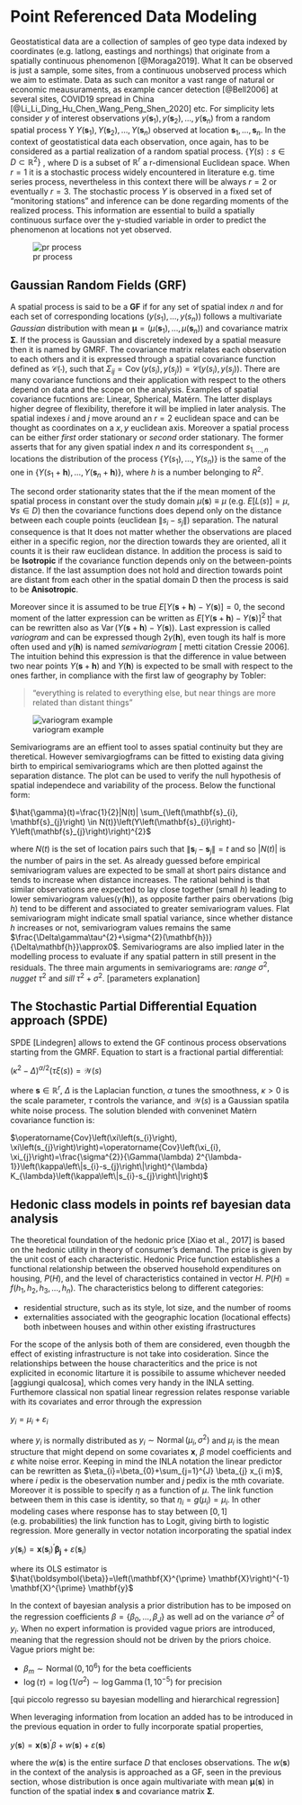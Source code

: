 # Point Referenced Data Modeling {#prdm}


Geostatistical data are a collection of samples of geo type data indexed by coordinates (e.g. latlong, eastings and northings) that originate from a spatially continuous phenomenon [@Moraga2019]. What It can be observed is just a sample, some sites, from a continuous unobserved process which we aim to estimate. Data as such can monitor a vast range of natural or economic meausuraments, as example cancer detection [@Bell2006] at several sites, COVID19 spread in China [@Li_Li_Ding_Hu_Chen_Wang_Peng_Shen_2020] etc. For simplicity lets consider $y$ of interest observations $y\left(\boldsymbol{s}_{1}\right),y\left(\boldsymbol{s}_{2}\right), \ldots, y\left(\boldsymbol{s}_{n}\right)$
from a random spatial process Y $Y\left(\boldsymbol{s}_{1}\right),Y\left(\boldsymbol{s}_{2}\right), \ldots, Y\left(\boldsymbol{s}_{n}\right)$ observed at location $\boldsymbol{s}_{1}, \ldots, \boldsymbol{s}_{n}$. In the context of geostatistical data each observation, once again, has to be considered as a partial realization of a random spatial process.
$\left\{Y(s): s \in D \subset \mathbb{R}^{2}\right\}$ , where D is a subset of $\mathbb{R}^{r}$ a r-dimensional Euclidean space. 
When $r = 1$ it is a stochastic process widely encountered in literature e.g. time series process, nevertheless in this context there will be always $r = 2$ or eventually $r = 3$. The stochastic process $Y$ is observed in a fixed set of "monitoring stations" and inference can be done regarding moments of the realized process. This information are essential to build a spatially continuous surface over the y-studied variable in order to predict the phenomenon at locations not yet observed.  


![pr process](images/prdprocess.png)


## Gaussian Random Fields (GRF)

A spatial process is said to be a **GF** if for any set of spatial index $n$ and for each set of corresponding locations $\left(y\left(s_{1}\right), \ldots, y\left(s_{n}\right)\right)$ follows a multivariate _Gaussian_ distribution with mean $\boldsymbol{\mu}=\left(\mu\left(\boldsymbol{s}_{1}\right), \ldots, \mu\left(\boldsymbol{s}_{n}\right)\right)$ and covariance matrix $\mathbf{\Sigma}$. If the process is Gaussian and discretely indexed by a spatial measure then it is named by GMRF. The covariance matrix relates each observation to each others and it is expressed through a spatial covariance function defined as $\mathcal{C}(\cdot)$, such that $\Sigma_{i j}=\operatorname{Cov}\left(y\left(s_{i}\right), y\left(s_{j}\right)\right)=\mathcal{C}\left(y\left(s_{i}\right), y\left(s_{j}\right)\right)$. There are many covariance functions and their application with respect to the others depend on data and the scope on the analysis. Examples of spatial covariance fucntions are: Linear, Spherical, Matérn. The latter displays higher degree of flexibility, therefore it will be implied in later analysis.
The spatial indexes $i$ and $j$ move around an $r = 2$ euclidean space and can be thought as coordinates on a $x,y$ euclidean axis. Moreover a spatial process can be either _first_ order stationary or _second_ order stationary. The former asserts that for any given spatial index $n$ and its correspondent $s_{1,\ldots,n}$ locations the distribution of the process $\left\{Y\left(s_{1}\right), \ldots, Y\left(s_{n}\right)\right\}$ is the same of the one in $\left\{Y\left(s_{1}+\boldsymbol{h}\right), \ldots, Y\left(\boldsymbol{s}_{n}+\boldsymbol{h}\right)\right\}$, where $h$ is a number belonging to $R^{2}$.

The second order stationarity states that the if the mean moment of the spatial process in constant over the study domain $\mu(\mathbf{s}) \equiv \mu$ (e.g. $E[L(s)]=\mu, \forall s \in D$) then the covariance functions does depend only on the distance between each couple points (euclidean $\left\|s_{i}-s_{j}\right\|$) separation. The natural consequence is that It does not matter whether the observations are placed either in a specific region, nor the direction towards they are oriented, all it counts it is their raw euclidean distance. In addition the process is said to be **Isotropic** if the covariance function depends only on the between-points distance. If the last assumption does not hold and direction towards point are distant from each other in the spatial domain D then the process is said to be **Anisotropic**.

Moreover since it is assumed to be true  $E[Y(\mathbf{s}+\mathbf{h})-Y(\mathbf{s})]=0$, the second moment of the latter expression can be written as $E[Y(\mathbf{s}+\mathbf{h})-Y(\mathbf{s})]^{2}$ that can be rewritten also as  $\operatorname{Var}(Y(\mathbf{s}+\mathbf{h})-Y(\mathbf{s}))$. Last expression is called _variogram_ and can be expressed though $2 \gamma(\mathbf{h})$, even tough its half is more often used and $\gamma(\mathbf{h})$ is named _semivariogram_ [ metti citation Cressie 2006]. 
The intuition behind this expression is that the difference in value between two near points $Y(\mathbf{s}+\mathbf{h})$ and $Y(\mathbf{h})$ is expected to be small with respect to the ones farther, in compliance with the first law of geography by Tobler: 

>"everything is related to everything else, but near things are more related than distant things"

![variogram example](images/variogram.png)


Semivariograms are an effient tool to asses spatial continuity but they are theretical. However semivargiogframs can be fitted to existing data giving birth to empirical semivariograms which are then plotted against the separation distance. The plot can be used to verify the null hypothesis of spatial independece and variability of the process. Below the functional form:

$\hat{\gamma}(t)=\frac{1}{2}|N(t)| \sum_{\left(\mathbf{s}_{i}, \mathbf{s}_{j}\right) \in N(t)}\left(Y\left(\mathbf{s}_{i}\right)-Y\left(\mathbf{s}_{j}\right)\right)^{2}$  


where $N(t)$ is the set of location pairs such that $\left\|\mathbf{s}_{i}-\mathbf{s}_{j}\right\|=t$ and so $|N(t)|$ is the number of pairs in the set. As already guessed before empirical semivariogram values are expected to be small at short pairs distance and tends to increase when distance increases. The rational behind is that similar observations are expected to lay close together (small $h$) leading to lower semivariogram values($\gamma(\mathbf{h})$), as opposite farther pairs obervations (big $h$) tend to be different and associated to greater semivariogram values. Flat semivariogram might indicate small spatial variance, since whether distance $h$ increases or not, semivariogram values remains the same $\frac{\Delta\gamma\tau^{2}+\sigma^{2}(\mathbf{h})}{\Delta\mathbf{h}}\approx0$. Semivariograms are also implied later in the modelling process to evaluate if any spatial pattern in still present in the residuals. The three main arguments in semivariograms are: _range_ $\sigma^{2}$, _nugget_ $\tau^{2}$ and _sill_ $\tau^{2}+\sigma^{2}$. [parameters explanation]

## The Stochastic Partial Differential Equation approach (SPDE)

SPDE [Lindegren] allows to extend the GF continous process observations starting from the GMRF. Equation to start is a fractional partial differential: 

$\left(\kappa^{2}-\Delta\right)^{\alpha / 2}(\tau \xi(s))=\mathcal{W}(s)$

where $\boldsymbol{s} \in \mathbb{R}^{r}$, $\Delta$ is the Laplacian function, $\alpha$ tunes the smoothness, $\kappa>0$ is the scale parameter, $\tau$ controls the variance, and $\mathcal{W}(s)$ is a Gaussian spatila white noise process. The solution blended with conveninet Matèrn covariance function is: 

$\operatorname{Cov}\left(\xi\left(s_{i}\right), \xi\left(s_{j}\right)\right)=\operatorname{Cov}\left(\xi_{i}, \xi_{j}\right)=\frac{\sigma^{2}}{\Gamma(\lambda) 2^{\lambda-1}}\left(\kappa\left\|s_{i}-s_{j}\right\|\right)^{\lambda} K_{\lambda}\left(\kappa\left\|s_{i}-s_{j}\right\|\right)$

## Hedonic class models in points ref bayesian data analysis

The theoretical foundation of the hedonic price [Xiao et al., 2017] is based on the hedonic utility in theory of consumer’s demand. The price is given by the unit cost of each characteristic. Hedonic Price function establishes a functional relationship between the observed household expenditures on housing, $P(H)$, and the level of characteristics contained in vector $H$. $P(H)=f\left(h_{1}, h_{2}, h_{3}, \ldots, h_{n}\right)$.
The characteristics belong to different categories:

- residential structure, such as its style, lot size, and the number of rooms
- externalities associated with the geographic location (locational effects) both inbetween houses and within other existing ifrastructures 

For the scope of the anlysis both of them are considered, even thougbh the effect of existing infrastructure is not take into cosideration.
Since the relationships between the house characteritics and the price is not explicited in economic litarture it is possibile to assume whichever needed [aggiungi qualcosa], which comes very handy in the INLA setting. Furthemore classical non spatial linear regression relates response variable with its covariates and error through the expression

$y_{i}=\mu_{i}+\varepsilon_{i}$

where $y_{i}$ is normally distributed as $y_{i} \sim \operatorname{Normal}\left(\mu_{i}, \sigma^{2}\right)$  and $\mu_{i}$ is the mean structure that might depend on some covariates $\mathbf{x}$, $\beta$ model coefficients and $\varepsilon$ white noise error. Keeping in mind the INLA notation the linear predictor can be rewritten as $\eta_{i}=\beta_{0}+\sum_{j=1}^{J} \beta_{j} x_{i m}$, where $i$ pedix is the obeservation number and $j$ pedix is the mth covariate.  Moreover it is possible to specify $\eta$ as a function of $\mu$. The link function between them in this case is identity, so that $\eta_{i}=g\left(\mu_{i}\right)=\mu_{i}$. In other modeling cases where response has to stay between $[0,1]$ (e.g. probabilities) the link function has to Logit, giving birth to logistic regression. More generally in vector notation incorporating the spatial index

$y\left(\mathbf{s}_{i}\right)=\mathbf{x}\left(\mathbf{s}_{i}\right)^{\prime} \boldsymbol{\beta_{j}}+\varepsilon\left(\mathbf{s}_{i}\right)$

where its OLS estimator is $\hat{\boldsymbol{\beta}}=\left(\mathbf{X}^{\prime} \mathbf{X}\right)^{-1} \mathbf{X}^{\prime} \mathbf{y}$ 

In the context of bayesian analysis a prior distribution has to be imposed on the regression coefficients $\beta = \left\{\beta_{0}, \ldots, \beta_{J}\right\}$ as well ad on the variance  $\sigma^{2}$ of $y_{i}$. When no expert information is provided vague priors are introduced, meaning that the regression should not be driven by the priors choice. 
Vague priors might be:

- $\beta_{m} \sim \operatorname{Normal}\left(0,10^{6}\right)$ for the beta coefficients
- $\log (\tau)=\log \left(1 / \sigma^{2}\right) \sim \log \operatorname{Gamma}\left(1,10^{-5}\right)$ for precision 

[qui piccolo regresso su bayesian modelling and hierarchical regression]

When leveraging information from location an added has to be introduced in the previous equation in order to fully incorporate spatial properties,

$y(\mathbf{s})=\mathbf{x}(\mathbf{s})^{\prime} \beta+w(\mathbf{s})+\varepsilon(\mathbf{s})$

where the $w(\mathbf{s})$ is the entire surface $D$ that encloses observations. The $w(\mathbf{s})$ in the context of the analysis is approached as a GF, seen in the previous section, whose distribution is once again multivariate with mean $\boldsymbol{\mu}(\mathbf{s})$ in function of the spatial index $\mathbf{s}$ and covariance matrix $\mathbf{\Sigma}$.


